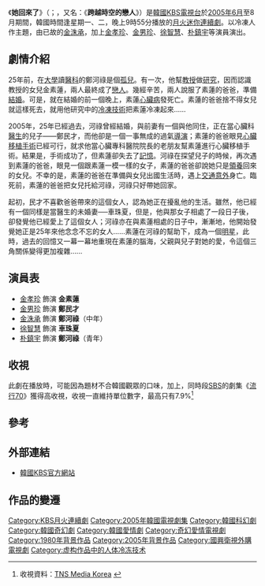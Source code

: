 {{noteTA
|1=zh-hans:朴; zh-hant:朴;
}}
{{電視節目信息框
| 名稱       = 她回來了
| 原名       = {{lang|ko|그녀가 돌아왔다}}
| 圖片       = Ice Girl.jpg
| 圖說       = 
| 類型       = [[愛情|愛情]]
| 原創       = 
| 編劇       = [[文恩娥|文恩娥]]
| 導演       = [[金明旭|金明旭]]<br>[[李振書|李振書]]
| 演出       = [[金洙承|金洙承]]<br>[[金孝珍|金孝珍]]<br>[[金男珍|金男珍]]<br>[[徐智慧|徐智慧]]<br>[[朴鎮宇|朴鎮宇]]
| 國家       = {{KOR}}
| 地區       = 
| 語言       = [[韓語|韓語]]
| 集數       = 16集
| 每集長     = 60分鐘
| 頻道       = 
| 電視臺     = [[韓國放送公社|KBS]] (2TV)
| 視頻制式   = 
| 開始       = 2005年6月27日
| 結束       = 8月16日
| 相關劇集   = 
| 官方網站   = http://www.kbs.co.kr/drama/icegirl
| imdb_id    = 
| tv_com_id  = 
}}
《'''她回來了'''》（{{lang-ko|'''그녀가 돌아왔다'''}}；{{lang-en|'''Ice Girl'''}}，又名：《'''跨越時空的戀人'''》）是[[大韓民國|韓國]][[韓國放送公社|KBS電視台]]於[[2005年6月|2005年6月]]至8月期間，韓國時間逢星期一、二，晚上9時55分播放的[[KBS月火迷你連續劇|月火迷你連續劇]]。以冷凍人作主題，由已故的[[金洙承|金洙承]]，加上[[金孝珍|金孝珍]]、[[金男珍|金男珍]]、[[徐智慧|徐智慧]]、[[朴鎮宇|朴鎮宇]]等演員演出。

==劇情介紹==

25年前，在[[大學|大學]]讀[[醫科|醫科]]的鄭河祿是個[[孤兒|孤兒]]。有一次，他幫[[教授|教授]]做[[研究|研究]]，因而認識教授的女兒金素蓮，兩人最終成了[[戀人|戀人]]。幾經辛苦，兩人說服了素蓮的爸爸，準備[[結婚|結婚]]。可是，就在結婚的前一個晚上，素蓮[[心臟病|心臟病]]發死亡。素蓮的爸爸捨不得女兒就這樣死去，就用他研究中的[[冷凍技術|冷凍技術]]把素蓮冷凍起來……

2005年，25年已經過去，河祿曾經結婚，與前妻有一個與他同住，正在當心臟科[[醫生|醫生]]的兒子——鄭民才，而他卻是一個一事無成的過氣[[導演|導演]]；素蓮的爸爸眼見[[心臟移植|心臟移植]][[手術|手術]]已經可行，就求他當心臟專科醫院院長的老朋友幫素蓮進行心臟移植手術。結果是，手術成功了，但素蓮卻失去了[[記憶|記憶]]。河祿在探望兒子的時候，再次遇到素蓮的爸爸，眼見一個跟素蓮一模一樣的女子，素蓮的爸爸卻說她只是[[領養|領養]]回來的女兒。不幸的是，素蓮的爸爸在準備與女兒出國生活時，遇上[[交通意外|交通意外]]身亡。臨死前，素蓮的爸爸把女兒托給河祿，河祿只好帶她回家。

起初，民才不喜歡爸爸帶來的這個女人，認為她正在擾亂他的生活。雖然，他已經有一個同樣是當醫生的未婚妻──車珠夏，但是，他與那女子相處了一段日子後，卻發覺他已經愛上了這個女人；河祿亦在與素蓮相處的日子中，漸漸地，他開始發覺她正是25年來他念念不忘的女人……素蓮在河祿的幫助下，成為一個[[明星|明星]]，此時，過去的回憶又一幕一幕地重現在素蓮的腦海，父親與兒子對她的愛，令這個三角關係變得更加複雜……

==演員表==
*[[金孝珍|金孝珍]] 飾演 '''金素蓮'''
*[[金男珍|金男珍]] 飾演 '''鄭民才'''
*[[金洙承|金洙承]] 飾演 '''鄭河祿'''（中年）
*[[徐智慧_(1984年)|徐智慧]] 飾演 '''車珠夏'''
*[[朴鎮宇|朴鎮宇]] 飾演 '''鄭河祿'''（青年）

==收視==
此劇在播放時，可能因為題材不合韓國觀眾的口味，加上，同時段[[SBS_(韓國)|SBS]]的劇集《[[流行70|流行70]]》獲得高收視，收視一直維持單位數字，最高只有7.9%<ref>收視資料：[http://www.tnsmk.co.kr TNS Media Korea] {{Wayback|url=http://www.tnsmk.co.kr/ |date=20100125065320 }}</ref>

==參考==
<references />

==外部連結==
*[http://www.kbs.co.kr/drama/icegirl/ 韓國KBS官方網站]{{Wayback|url=http://www.kbs.co.kr/drama/icegirl/ |date=20070609152438 }} {{ko icon}}
== 作品的變遷 ==
{{電視節目的變遷
|電視台= {{KOR}} [[韓國放送公社|KBS]] 2TV
|播放檔次= [[KBS月火迷你連續劇|月火劇]]
|節目名稱= 她回來了<br />（2005年6月27日 - 2005年8月16日）
|上一節目= [[愛情中毒|愛情中毒]]<br />（2005年5月2日 - 2005年6月21日）
|下一節目= [[結婚_(電視劇)|結婚]]<br />（2005年8月23日 - 2005年10月25日）
}}

{{KBS月火迷你連續劇}}

{{DEFAULTSORT:Geu nyeo ga Dol ah wat da}}
[[Category:KBS月火連續劇|Category:KBS月火連續劇]]
[[Category:2005年韓國電視劇集|Category:2005年韓國電視劇集]]
[[Category:韓國科幻劇|Category:韓國科幻劇]]
[[Category:韓國奇幻劇|Category:韓國奇幻劇]]
[[Category:韓國愛情劇|Category:韓國愛情劇]]
[[Category:奇幻愛情電視劇|Category:奇幻愛情電視劇]]
[[Category:1980年背景作品|Category:1980年背景作品]]
[[Category:2005年背景作品|Category:2005年背景作品]]
[[Category:國興衛視外購電視劇|Category:國興衛視外購電視劇]]
[[Category:虚构作品中的人体冷冻技术|Category:虚构作品中的人体冷冻技术]]